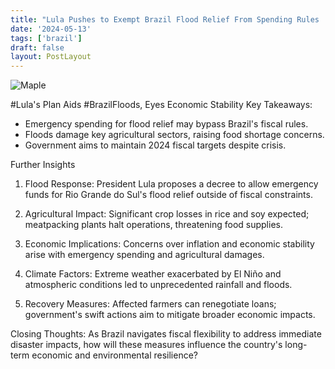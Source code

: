 ```yaml
---
title: "Lula Pushes to Exempt Brazil Flood Relief From Spending Rules . "
date: '2024-05-13'
tags: ['brazil']
draft: false
layout: PostLayout
---
```


<div className="flex justify-center">
<div className="my-1 w-full px-2 xl:my-1 xl:w-1/2 xl:px-2">
    <img src="https://willpolesa.pythonanywhere.com/static/podcast_thumbnails/thumbnail_rect6C0Z2xK8uFxXS.jpg" alt="Maple" className="mx-auto h-58 w-auto" />
</div>
</div>

#Lula's Plan Aids #BrazilFloods, Eyes Economic Stability
Key Takeaways:
- Emergency spending for flood relief may bypass Brazil's fiscal rules.
- Floods damage key agricultural sectors, raising food shortage concerns.
- Government aims to maintain 2024 fiscal targets despite crisis.

Further Insights
1. Flood Response:
President Lula proposes a decree to allow emergency funds for Rio Grande do Sul's flood relief outside of fiscal constraints.

2. Agricultural Impact:
Significant crop losses in rice and soy expected; meatpacking plants halt operations, threatening food supplies.

3. Economic Implications:
Concerns over inflation and economic stability arise with emergency spending and agricultural damages.

4. Climate Factors:
Extreme weather exacerbated by El Niño and atmospheric conditions led to unprecedented rainfall and floods.

5. Recovery Measures:
Affected farmers can renegotiate loans; government's swift actions aim to mitigate broader economic impacts.

Closing Thoughts:
As Brazil navigates fiscal flexibility to address immediate disaster impacts, how will these measures influence the country's long-term economic and environmental resilience?
